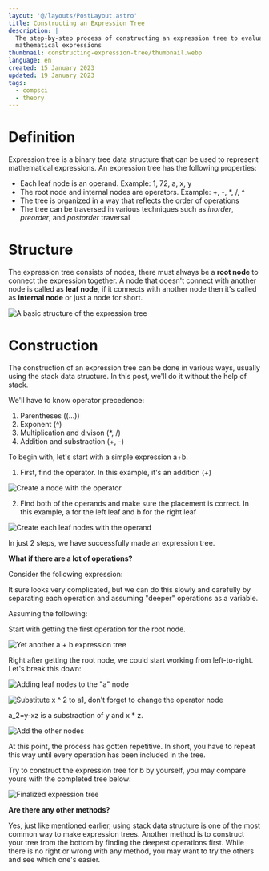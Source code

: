 ```yaml
---
layout: '@/layouts/PostLayout.astro'
title: Constructing an Expression Tree
description: |
  The step-by-step process of constructing an expression tree to evaluate
  mathematical expressions
thumbnail: constructing-expression-tree/thumbnail.webp
language: en
created: 15 January 2023
updated: 19 January 2023
tags:
  - compsci
  - theory
---
```



# Definition

Expression tree is a binary tree data structure that can be used to represent
mathematical expressions. An expression tree has the following properties:

- Each leaf node is an operand. Example: 1, 72, a, x, y
- The root node and internal nodes are operators. Example: +, -, *, /, ^
- The tree is organized in a way that reflects the order of operations
- The tree can be traversed in various techniques such as *inorder*, *preorder*,
  and *postorder* traversal

# Structure

<K display={true} expr="(2*2)+(4/2)" />

The expression tree consists of nodes, there must always be a **root node**
to connect the expression together. A node that doesn't connect with another
node is called as **leaf node**, if it connects with another node then it's
called as **internal node** or just a node for short.

![A basic structure of the expression tree](/assets/post/constructing-expression-tree/example.webp)

# Construction

The construction of an expression tree can be done in various ways, usually
using the stack data structure. In this post, we'll do it without the help of
stack.

We'll have to know operator precedence:

1. Parentheses ((...))
2. Exponent (^)
3. Multiplication and divison (*, /)
4. Addition and substraction (+, -)

To begin with, let's start with a simple expression <K>a+b</K>.

1. First, find the operator. In this example, it's an addition (+)

![Create a node with the operator](/assets/post/constructing-expression-tree/example-1-1.webp)

2. Find both of the operands and make sure the placement is correct. In this
   example, <K>a</K> for the left leaf and <K>b</K> for the right leaf

![Create each leaf nodes with the operand](/assets/post/constructing-expression-tree/example-1-2.webp)

In just 2 steps, we have successfully made an expression tree.

**What if there are a lot of operations?**

Consider the following expression:

<K
  display={true}
  expr="\left( \frac{x^{2}}{y-xz} \right)+\left\{ \left( 2\frac{yz}{x+y} \right) / \left( x+y^{2} \right) \right\}"
/>

It sure looks very complicated, but we can do this slowly and carefully by
separating each operation and assuming "deeper" operations as a variable.

Assuming the following:

<K
  display={true}
  expr="\begin{align}
  a&=\frac{x^{2}}{y-xz} \notag \\[1em]
  b&=\left( 2\frac{yz}{x+y} \right) / \left( x+y^{2} \right) \notag \\
  \end{align}"
/>

Start with getting the first operation for the root node.

<K display={true} expr="a+b" />

![Yet another a + b expression tree](/assets/post/constructing-expression-tree/example-2-1.webp)

Right after getting the root node, we could start working from left-to-right.
Let's break this down:

<K
  display={true}
  expr="\begin{align}
  a&=\frac{x^{2}}{y-xz} \notag \\[0.75em]
  a_1&=x^{2} \notag \\
  a_2&=y-xz \notag
  \end{align}"
/>

![Adding leaf nodes to the "a" node](/assets/post/constructing-expression-tree/example-2-2.webp)

![Substitute x ^ 2 to a1, don't forget to change the operator node](/assets/post/constructing-expression-tree/example-2-3.webp)

<K>a_2=y-xz</K> is a substraction of <K>y</K> and <K>x * z</K>.

![Add the other nodes](/assets/post/constructing-expression-tree/example-2-4.webp)

At this point, the process has gotten repetitive. In short, you have to repeat
this way until every operation has been included in the tree.

Try to construct the expression tree for <K>b</K> by yourself, you may compare
yours with the completed tree below:

![Finalized expression tree](/assets/post/constructing-expression-tree/tree.svg)

**Are there any other methods?**

Yes, just like mentioned earlier, using stack data structure is one of the most
common way to make expression trees. Another method is to construct your tree
from the bottom by finding the deepest operations first. While there is no right
or wrong with any method, you may want to try the others and see which one's
easier.

